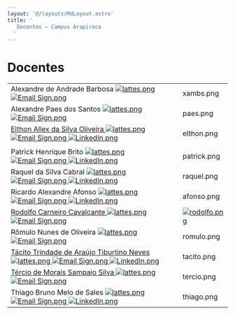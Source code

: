 ```yaml
---
layout: '@/layouts/MdLayout.astro'
title: '
   Docentes — Campus Arapiraca
  '
---
```






Docentes
========













|  |  |
| --- | --- |
| Alexandre de Andrade Barbosa    <a href="http://lattes.cnpq.br/9588814902346410">  <img alt="lattes.png" class="image-richtext image-inline" src="https://arapiraca.ufal.br/graduacao/ciencia-da-computacao/documentos/imagens/lattes-1.png/@@images/3634ba38-045f-4761-80b5-a2cdebb49784.png" title="lattes.png"/> </a>  <a href="mailto:alexandre.barbosa@arapiraca.ufal.br">  <img alt="Email Sign.png" class="image-richtext image-inline" src="https://arapiraca.ufal.br/graduacao/ciencia-da-computacao/documentos/imagens/email-sign.png/@@images/89486abb-0eb5-4ae8-b3d6-b7574b3d7c63.png" title="Email Sign.png"/> </a> | xambs.png |
| Alexandre Paes dos Santos    <a href="http://lattes.cnpq.br/5423120457091917">  <img alt="lattes.png" class="image-richtext image-inline" src="https://arapiraca.ufal.br/graduacao/ciencia-da-computacao/documentos/imagens/lattes-1.png/@@images/3634ba38-045f-4761-80b5-a2cdebb49784.png" title="lattes.png"/> </a>  <a href="mailto:alexandre.santos@arapiraca.ufal.br">  <img alt="Email Sign.png" class="image-richtext image-inline" src="https://arapiraca.ufal.br/graduacao/ciencia-da-computacao/documentos/imagens/email-sign.png/@@images/89486abb-0eb5-4ae8-b3d6-b7574b3d7c63.png" title="Email Sign.png"/> </a> | paes.png |
| <a href="http://www.arapiraca.ufal.br/professor/elthon" rel="noopener" target="_blank">  Elthon Allex da Silva Oliveira </a>    <a href="http://lattes.cnpq.br/7627571580413875">  <img alt="lattes.png" class="image-richtext image-inline" src="https://arapiraca.ufal.br/graduacao/ciencia-da-computacao/documentos/imagens/lattes-1.png/@@images/3634ba38-045f-4761-80b5-a2cdebb49784.png" title="lattes.png"/> </a>  <a href="mailto:elthon@arapiraca.ufal.br">  <img alt="Email Sign.png" class="image-richtext image-inline" src="https://arapiraca.ufal.br/graduacao/ciencia-da-computacao/documentos/imagens/email-sign.png/@@images/89486abb-0eb5-4ae8-b3d6-b7574b3d7c63.png" title="Email Sign.png"/> </a>  <a href="https://www.linkedin.com/in/elthon/">  <img alt="LinkedIn.png" class="image-richtext image-inline" src="https://arapiraca.ufal.br/graduacao/ciencia-da-computacao/documentos/imagens/linkedin.png/@@images/e208e032-1f04-4086-bb62-a714a8646ae5.png" title="LinkedIn.png"/> </a> | elthon.png |
|  |  |
| Patrick Henrique Brito    <a href="http://lattes.cnpq.br/4155051332618408">  <img alt="lattes.png" class="image-richtext image-inline" src="https://arapiraca.ufal.br/graduacao/ciencia-da-computacao/documentos/imagens/lattes-1.png/@@images/3634ba38-045f-4761-80b5-a2cdebb49784.png" title="lattes.png"/> </a>  <a href="mailto:patrick@arapiraca.ufal.br">  <img alt="Email Sign.png" class="image-richtext image-inline" src="https://arapiraca.ufal.br/graduacao/ciencia-da-computacao/documentos/imagens/email-sign.png/@@images/89486abb-0eb5-4ae8-b3d6-b7574b3d7c63.png" title="Email Sign.png"/> </a>  <a href="https://www.linkedin.com/in/patrick-brito-4a23407">  <img alt="LinkedIn.png" class="image-richtext image-inline" src="https://arapiraca.ufal.br/graduacao/ciencia-da-computacao/documentos/imagens/linkedin.png/@@images/e208e032-1f04-4086-bb62-a714a8646ae5.png" title="LinkedIn.png"/> </a> | patrick.png |
| Raquel da Silva Cabral    <a href="http://lattes.cnpq.br/0319343616289472">  <img alt="lattes.png" class="image-richtext image-inline" src="https://arapiraca.ufal.br/graduacao/ciencia-da-computacao/documentos/imagens/lattes-1.png/@@images/3634ba38-045f-4761-80b5-a2cdebb49784.png" title="lattes.png"/> </a>  <a href="mailto:raquel.cabral@arapiraca.ufal.br">  <img alt="Email Sign.png" class="image-richtext image-inline" src="https://arapiraca.ufal.br/graduacao/ciencia-da-computacao/documentos/imagens/email-sign.png/@@images/89486abb-0eb5-4ae8-b3d6-b7574b3d7c63.png" title="Email Sign.png"/> </a>  <a href="https://www.linkedin.com/in/raquel-cabral-556b83b0/">  <img alt="LinkedIn.png" class="image-richtext image-inline" src="https://arapiraca.ufal.br/graduacao/ciencia-da-computacao/documentos/imagens/linkedin.png/@@images/e208e032-1f04-4086-bb62-a714a8646ae5.png" title="LinkedIn.png"/> </a> | raquel.png |
| Ricardo Alexandre Afonso      <a href="http://lattes.cnpq.br/3117877031824338">  <img alt="lattes.png" class="image-richtext image-inline" src="https://arapiraca.ufal.br/graduacao/ciencia-da-computacao/documentos/imagens/lattes-1.png/@@images/3634ba38-045f-4761-80b5-a2cdebb49784.png" title="lattes.png"/> </a>  <a href="mailto:ricardo.afonso@arapiraca.ufal.br">  <img alt="Email Sign.png" class="image-richtext image-inline" src="https://arapiraca.ufal.br/graduacao/ciencia-da-computacao/documentos/imagens/email-sign.png/@@images/89486abb-0eb5-4ae8-b3d6-b7574b3d7c63.png" title="Email Sign.png"/> </a>    <a href="https://www.linkedin.com/in/ricardo-alexandre-afonso-a5a6b7161/">  <img alt="LinkedIn.png" class="image-richtext image-inline" src="https://arapiraca.ufal.br/graduacao/ciencia-da-computacao/documentos/imagens/linkedin.png/@@images/e208e032-1f04-4086-bb62-a714a8646ae5.png" title="LinkedIn.png"/> </a> | afonso.png |
| <a href="https://arapiraca.ufal.br/institucional/docentes/rodolfo-carneiro-cavalcante">  Rodolfo Carneiro Cavalcante </a>        <a href="http://lattes.cnpq.br/0181615416246917">  <img alt="lattes.png" class="image-richtext image-inline" src="https://arapiraca.ufal.br/graduacao/ciencia-da-computacao/documentos/imagens/lattes-1.png/@@images/3634ba38-045f-4761-80b5-a2cdebb49784.png" title="lattes.png"/> </a>  <a href="mailto:rodolfo.cavalcante@arapiraca.ufal.br">  <img alt="Email Sign.png" class="image-richtext image-inline" src="https://arapiraca.ufal.br/graduacao/ciencia-da-computacao/documentos/imagens/email-sign.png/@@images/89486abb-0eb5-4ae8-b3d6-b7574b3d7c63.png" title="Email Sign.png"/> </a> | <a href="https://arapiraca.ufal.br/institucional/docentes/rodolfo-carneiro-cavalcante">  <img alt="rodolfo.png" class="image-richtext image-inline" height="" src="https://arapiraca.ufal.br/graduacao/ciencia-da-computacao/documentos/imagens/rodolfo.png/@@images/05bd1034-107a-42f1-bf5e-9d4e8a4c31ae.png" title="rodolfo.png" width=""/> </a> |
| Rômulo Nunes de Oliveira      <a href="http://lattes.cnpq.br/8255133166870232">  <img alt="lattes.png" class="image-richtext image-inline" src="https://arapiraca.ufal.br/graduacao/ciencia-da-computacao/documentos/imagens/lattes-1.png/@@images/3634ba38-045f-4761-80b5-a2cdebb49784.png" title="lattes.png"/> </a>  <a href="mailto:romulo@nti.ufal.br">  <img alt="Email Sign.png" class="image-richtext image-inline" src="https://arapiraca.ufal.br/graduacao/ciencia-da-computacao/documentos/imagens/email-sign.png/@@images/89486abb-0eb5-4ae8-b3d6-b7574b3d7c63.png" title="Email Sign.png"/> </a> | romulo.png |
| <a href="https://arapiraca.ufal.br/professor/tacito-neves/">  Tácito Trindade de Araújo Tiburtino Neves </a>          <a href="http://lattes.cnpq.br/6235762668449473">  <img alt="lattes.png" class="image-richtext image-inline" src="https://arapiraca.ufal.br/graduacao/ciencia-da-computacao/documentos/imagens/lattes-1.png/@@images/3634ba38-045f-4761-80b5-a2cdebb49784.png" title="lattes.png"/> </a>  <a href="mailto:tacito.neves@arapiraca.ufal.br">  <img alt="Email Sign.png" class="image-richtext image-inline" src="https://arapiraca.ufal.br/graduacao/ciencia-da-computacao/documentos/imagens/email-sign.png/@@images/89486abb-0eb5-4ae8-b3d6-b7574b3d7c63.png" title="Email Sign.png"/> </a>  <a href="https://www.linkedin.com/in/tacitoneves/">  <img alt="LinkedIn.png" class="image-richtext image-inline" src="https://arapiraca.ufal.br/graduacao/ciencia-da-computacao/documentos/imagens/linkedin.png/@@images/e208e032-1f04-4086-bb62-a714a8646ae5.png" title="LinkedIn.png"/> </a> | tacito.png |
| <a href="https://arapiraca.ufal.br/professor/tercio">  Tércio de Morais Sampaio Silva </a>      <a href="http://lattes.cnpq.br/6422000452330465">  <img alt="lattes.png" class="image-richtext image-inline" src="https://arapiraca.ufal.br/graduacao/ciencia-da-computacao/documentos/imagens/lattes-1.png/@@images/3634ba38-045f-4761-80b5-a2cdebb49784.png" title="lattes.png"/> </a>  <a href="mailto:tercio@arapiraca.ufal.br">  <img alt="Email Sign.png" class="image-richtext image-inline" src="https://arapiraca.ufal.br/graduacao/ciencia-da-computacao/documentos/imagens/email-sign.png/@@images/89486abb-0eb5-4ae8-b3d6-b7574b3d7c63.png" title="Email Sign.png"/> </a> | tercio.png |
| Thiago Bruno Melo de Sales      <a href="http://lattes.cnpq.br/1918508793868984">  <img alt="lattes.png" class="image-richtext image-inline" src="https://arapiraca.ufal.br/graduacao/ciencia-da-computacao/documentos/imagens/lattes-1.png/@@images/3634ba38-045f-4761-80b5-a2cdebb49784.png" title="lattes.png"/> </a>  <a href="mailto:thiago.sales@arapiraca.ufal.br">  <img alt="Email Sign.png" class="image-richtext image-inline" src="https://arapiraca.ufal.br/graduacao/ciencia-da-computacao/documentos/imagens/email-sign.png/@@images/89486abb-0eb5-4ae8-b3d6-b7574b3d7c63.png" title="Email Sign.png"/> </a>      <a href="http://www.linkedin.com/in/thiagodesales">  <img alt="LinkedIn.png" class="image-richtext image-inline" src="https://arapiraca.ufal.br/graduacao/ciencia-da-computacao/documentos/imagens/linkedin.png/@@images/e208e032-1f04-4086-bb62-a714a8646ae5.png" title="LinkedIn.png"/> </a> | thiago.png |
















